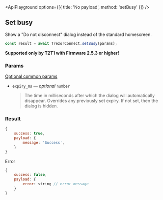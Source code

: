 

<ApiPlayground options={[{ title: 'No payload', method: 'setBusy' }]} />

## Set busy

Show a "Do not disconnect" dialog instead of the standard homescreen.

```javascript
const result = await TrezorConnect.setBusy(params);
```

<Callout type="info">**Supported only by T2T1 with Firmware 2.5.3 or higher!**</Callout>

### Params

[Optional common params](commonParams.md)

-   `expiry_ms` — _optional_ `number`
    > The time in milliseconds after which the dialog will automatically disappear. Overrides any previously set expiry. If not set, then the dialog is hidden.

### Result

```javascript
{
    success: true,
    payload: {
        message: 'Success',
    }
}

```

Error

```javascript
{
    success: false,
    payload: {
        error: string // error message
    }
}
```
